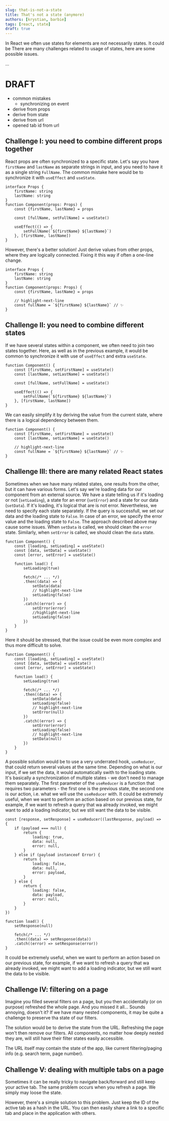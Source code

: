 ```yaml
---
slug: that-is-not-a-state
title: That's not a state (anymore)
authors: [krystian, barbie]
tags: [react, state]
draft: true
---
```


In React we often use states for elements are not necessarily states.
It could be
There are many challenges related to usage of states, here are some possible issues.

...

# DRAFT
- common mistakes
    - synchronizing on event
- derive from props
- derive from state
- derive from url
- opened tab id from url


<!--truncate-->

## Challenge I: you need to combine different props together

React props are often synchronized to a specific state. 
Let's say you have `firstName` and `lastName` as separate strings in input, and you need to have it as a single string `FullName`.
The common mistake here would be to synchronize it with `useEffect` and `useState`.

```tsx showLineNumbers
interface Props {
    firstName: string
    lastName: string
}
function Component(props: Props) {
    const {firstName, lastName} = props

    const [fullName, setFullName] = useState()

    useEffect(() => {
        setFullName(`${firstName} ${lastName}`)
    }, [firstName, lastName])
}
```

However, there's a better solution! Just derive values from other props, where they are logically connected.
Fixing it this way if often a one-line change. 

```tsx showLineNumbers
interface Props {
    firstName: string
    lastName: string
}
function Component(props: Props) {
    const {firstName, lastName} = props

    // highlight-next-line
    const fullName = `${firstName} ${lastName}` // ✨
}
```

## Challenge II: you need to combine different states

If we have several states within a component, we often need to join two states together. 
Here, as well as in the previous example, it would be common to synchronize it with use of `useEffect` and extra `useState`.


```tsx showLineNumbers
function Component() {
    const [firstName, setFirstName] = useState()
    const [lastName, setLastName] = useState()

    const [fullName, setFullName] = useState()

    useEffect(() => {
        setFullName(`${firstName} ${lastName}`)
    }, [firstName, lastName])
}
```
We can easily simplify it by deriving the value from the current state, 
where there is a logical dependency between them.

```tsx showLineNumbers
function Component() {
    const [firstName, setFirstName] = useState()
    const [lastName, setLastName] = useState()

    // highlight-next-line
    const fullName = `${firstName} ${lastName}` // ✨
}
```

## Challenge III: there are many related React states

Sometimes when we have many related states, one results from the other, but it can have various forms. 
Let's say we're loading data for our component from an external source. 
We have a state telling us if it's loading or not (`setLoading`), a state for an error (`setError`) and a state for our data (`setData`). 
If it's loading, it's logical that are is not error.
Nevertheless, we need to specify each state separately. If the query is successfull, we set our data and the loading state to `False`.
In case of an error, we specify the error value and the loading state to `False`. 
The approach described above may cause some issues. When `setData` is called, we should clean the `error` state.
Similarly, when `setError` is called, we should clean the `data` state.


```tsx showLineNumbers
function Component() {
    const [loading, setLoading] = useState()
    const [data, setData] = useState()
    const [error, setError] = useState()

    function load() {
        setLoading(true)

        fetch(/* ... */)
        .then((data) => {
            setData(data)
            // highlight-next-line
            setLoading(false)
        })
        .catch((error) => {
            setError(error)
            //highlight-next-line
            setLoading(false)
        })
    }
}
```

Here it should be stressed, that the issue could be even more complex and thus more difficult to solve.

```tsx showLineNumbers
function Component() {
    const [loading, setLoading] = useState()
    const [data, setData] = useState()
    const [error, setError] = useState()

    function load() {
        setLoading(true)

        fetch(/* ... */)
        .then((data) => {
            setData(data)
            setLoading(false)
            // highlight-next-line
            setError(null)
        })
        .catch((error) => {
            setError(error)
            setLoading(false)
            // highlight-next-line
            setData(null)
        })
    }
}
```

A possible solution would be to use a very underrated hook, `useReducer`, that could return several values at the same time.
Depending on what is our input, if we set the data, it would automatically swith to the loading state. 
It's basically a synchronization of multiple states - we don't need to manage them separately.
The first parameter of the `useReducer` is a function that requires two parameters - the first one is the previous state, the second one is our action,
i.e. what we will use the `useReducer` with. It could be extremely useful, when we want to perform an action based on our previous state, for example,
if we want to refresh a query that wa already invoked, we might want to add a loading indicator, but we still want the data to be visible.



```tsx showLineNumbers
const [response, setResponse] = useReducer((lastResponse, payload) => {
    if (payload === null) {
        return {
            loading: true,
            data: null,
            error: null,
        }
    } else if (payload instanceof Error) {
        return {
            loading: false,
            data: null,
            error: payload,
        }
    } else {
        return {
            loading: false,
            data: payload,
            error: null,
        }
    }
})

function load() {
    setResponse(null)

    fetch(/* ... */)
    .then((data) => setResponse(data))
    .catch((error) => setResponse(error))
}
```

It could be extremely useful, when we want to perform an action based on our previous state, for example,
if we want to refresh a query that wa already invoked, we might want to add a loading indicator, but we still want the data to be visible.



## Challenge IV: filtering on a page

Imagine you filled several filters on a page, but you then accidentally (or on purpose) refreshed the whole page.
And you missed it all... Sounds annoying, doesn't it? If we have many nested components, it may be quite a challenge
to preserve tha state of our filters. 

The solution would be to derive the state from the URL. Refreshing the page won't then remove our filters.
All components, no matter how deeply nested they are, will still have their filter states easily accessible.

The URL itself may contain the state of the app, like current filtering/paging info (e.g. search term, page number).



<QueryParamsSnippets />

## Challenge V: dealing with multiple tabs on a page

Sometimes it can be really tricky to navigate back/forward and still keep your active tab.
The same problem occurs when you refresh a page. We simply may loose the state.

However, there's a simple solution to this problem. Just keep the ID of the active tab as a hash in the URL.
You can then easily share a link to a specific tab and place in the application with others.



<HashSnippets />
